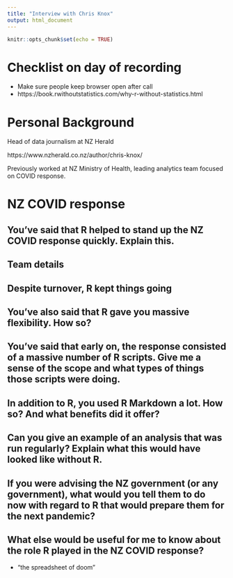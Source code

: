 ```yaml
---
title: "Interview with Chris Knox"
output: html_document
---
```


```r
knitr::opts_chunk$set(echo = TRUE)
```

# Checklist on day of recording

- Make sure people keep browser open after call
- https://book.rwithoutstatistics.com/why-r-without-statistics.html

# Personal Background

Head of data journalism at NZ Herald

https://www.nzherald.co.nz/author/chris-knox/

Previously worked at NZ Ministry of Health, leading analytics team focused on COVID response. 


# NZ COVID response

## You've said that R helped to stand up the NZ COVID response quickly. Explain this.

## Team details

## Despite turnover, R kept things going

## You've also said that R gave you massive flexibility. How so? 

## You've said that early on, the response consisted of a massive number of R scripts. Give me a sense of the scope and what types of things those scripts were doing.

## In addition to R, you used R Markdown a lot. How so? And what benefits did it offer? 

## Can you give an example of an analysis that was run regularly? Explain what this would have looked like without R.

## If you were advising the NZ government (or any government), what would you tell them to do now with regard to R that would prepare them for the next pandemic? 

## What else would be useful for me to know about the role R played in the NZ COVID response? 

- "the spreadsheet of doom"
